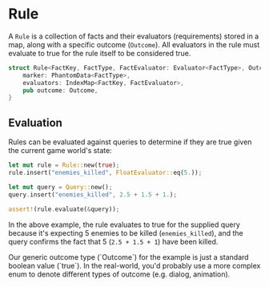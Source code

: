 
# Rule

A `Rule` is a collection of facts and their evaluators (requirements) stored in a map, along with a specific outcome (`Outcome`). All evaluators in the rule must evaluate to true for the rule itself to be considered true.

```rs
struct Rule<FactKey, FactType, FactEvaluator: Evaluator<FactType>, Outcome> {
    marker: PhantomData<FactType>,
    evaluators: IndexMap<FactKey, FactEvaluator>,
    pub outcome: Outcome,
}
```

## Evaluation

Rules can be evaluated against queries to determine if they are true given the current game world's state:

```rs
let mut rule = Rule::new(true);
rule.insert("enemies_killed", FloatEvaluator::eq(5.));

let mut query = Query::new();
query.insert("enemies_killed", 2.5 + 1.5 + 1.);

assert!(rule.evaluate(&query));
```

In the above example, the rule evaluates to true for the supplied query because it's expecting 5 enemies to be killed (`enemies_killed`), and the query confirms the fact that 5 (`2.5 + 1.5 + 1`) have been killed.

<Callout type="info">
Our generic outcome type (`Outcome`) for the example is just a standard boolean value (`true`). In the real-world, you'd probably use a more complex enum to denote different types of outcome (e.g. dialog, animation).
</Callout>

